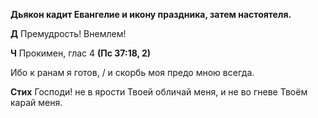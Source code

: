 **Дьякон кадит Евангелие и икону праздника, затем настоятеля.**

**Д** Премудрость! Внемлем!

**Ч** Прокимен, глас 4 **(Пс 37:18, 2)**

Ибо к ранам я готов, / и скорбь моя предо мною всегда.

**Стих** Господи! не в ярости Твоей обличай меня, и не во гневе Твоём карай меня.
